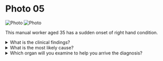 # Photo 05

![Photo](/surgery/photo/05a.jpeg)
![Photo](/surgery/photo/05b.jpeg)

This manual worker aged 35 has a sudden onset of right hand condition.

<details>
<summary>What is the clinical findings?</summary>

Dry gangrene of the distal phalanx of the right middle finger and both middle and distal phalanges of the index and ring fingers

</details>

<details>
<summary>What is the most likely cause?</summary>

Embolization (Due to sudden onset)

</details>

<details>
<summary>Which organ will you examine to help you arrive the diagnosis?</summary>

Cardiovascular system, especially left heart for valvular heart disease and atrial fibrillation

</details>
